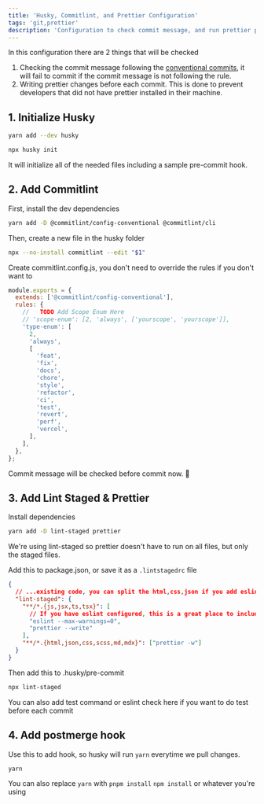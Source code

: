 ```yaml
---
title: 'Husky, Commitlint, and Prettier Configuration'
tags: 'git,prettier'
description: 'Configuration to check commit message, and run prettier pre-commit'
---
```


In this configuration there are 2 things that will be checked

1. Checking the commit message following the [conventional commits](https://theodorusclarence.com/library/conventional-commit-readme), it will fail to commit if the commit message is not following the rule.
2. Writing prettier changes before each commit. This is done to prevent developers that did not have prettier installed in their machine.

## 1. Initialize Husky

```bash
yarn add --dev husky

npx husky init
```

It will initialize all of the needed files including a sample pre-commit hook.

## 2. Add Commitlint

First, install the dev dependencies

```bash
yarn add -D @commitlint/config-conventional @commitlint/cli
```

Then, create a new file in the husky folder

```bash title=".husky/commit-msg"
npx --no-install commitlint --edit "$1"
```

Create commitlint.config.js, you don't need to override the rules if you don't want to

```js
module.exports = {
  extends: ['@commitlint/config-conventional'],
  rules: {
    //   TODO Add Scope Enum Here
    // 'scope-enum': [2, 'always', ['yourscope', 'yourscope']],
    'type-enum': [
      2,
      'always',
      [
        'feat',
        'fix',
        'docs',
        'chore',
        'style',
        'refactor',
        'ci',
        'test',
        'revert',
        'perf',
        'vercel',
      ],
    ],
  },
};
```

Commit message will be checked before commit now. 🚀

## 3. Add Lint Staged & Prettier

Install dependencies

```bash
yarn add -D lint-staged prettier
```

We're using lint-staged so prettier doesn't have to run on all files, but only the staged files.

Add this to package.json, or save it as a `.lintstagedrc` file

```json
{
  // ...existing code, you can split the html,css,json if you add eslint to configuration
  "lint-staged": {
    "**/*.{js,jsx,ts,tsx}": [
      // If you have eslint configured, this is a great place to include it
      "eslint --max-warnings=0",
      "prettier --write"
    ],
    "**/*.{html,json,css,scss,md,mdx}": ["prettier -w"]
  }
}
```

Then add this to .husky/pre-commit

```bash title=".husky/pre-commit"
npx lint-staged
```

You can also add test command or eslint check here if you want to do test before each commit

## 4. Add postmerge hook

Use this to add hook, so husky will run `yarn` everytime we pull changes.

```bash title=".husky/post-merge"
yarn
```

You can also replace `yarn` with `pnpm install` `npm install` or whatever you're using
